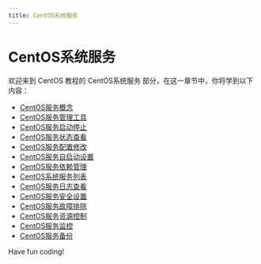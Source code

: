 ```yaml
---
title: CentOS系统服务
---
```


# CentOS系统服务

欢迎来到 CentOS 教程的 CentOS系统服务 部分，在这一章节中，你将学到以下内容：

- [CentOS服务概念](./0-centos-service-concept.mdx)
- [CentOS服务管理工具](./1-centos-service-management-tool.mdx)
- [CentOS服务启动停止](./2-centos-service-start-stop.mdx)
- [CentOS服务状态查看](./3-centos-service-status-check.mdx)
- [CentOS服务配置修改](./4-centos-service-configuration-modification.mdx)
- [CentOS服务自启动设置](./5-centos-service-auto-start-settings.mdx)
- [CentOS服务依赖管理](./6-centos-service-dependency-management.mdx)
- [CentOS系统服务列表](./7-centos-system-service-list.mdx)
- [CentOS服务日志查看](./8-centos-service-log-view.mdx)
- [CentOS服务安全设置](./9-centos-service-security-settings.mdx)
- [CentOS服务故障排除](./10-centos-service-troubleshooting.mdx)
- [CentOS服务资源控制](./11-centos-service-resource-control.mdx)
- [CentOS服务监控](./12-centos-service-monitoring.mdx)
- [CentOS服务备份](./13-centos-service-backup.mdx)

Have fun coding!